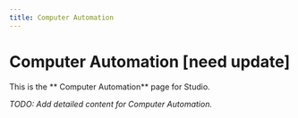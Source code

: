 ```yaml
---
title: Computer Automation
---
```


#  Computer Automation [need update]

This is the ** Computer Automation** page for Studio.

_TODO: Add detailed content for Computer Automation._
